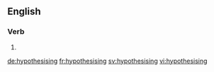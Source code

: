 ==English==

===Verb===
{{head|en}}

# {{present participle of|hypothesise}}

[[de:hypothesising]]
[[fr:hypothesising]]
[[sv:hypothesising]]
[[vi:hypothesising]]